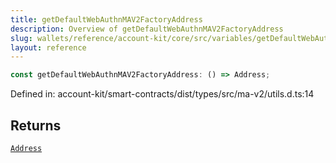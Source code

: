 ```yaml
---
title: getDefaultWebAuthnMAV2FactoryAddress
description: Overview of getDefaultWebAuthnMAV2FactoryAddress
slug: wallets/reference/account-kit/core/src/variables/getDefaultWebAuthnMAV2FactoryAddress
layout: reference
---
```


```ts
const getDefaultWebAuthnMAV2FactoryAddress: () => Address;
```

Defined in: account-kit/smart-contracts/dist/types/src/ma-v2/utils.d.ts:14

## Returns

[`Address`](../../../../aa-sdk/core/src/type-aliases/Address.mdx)
